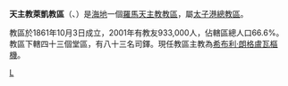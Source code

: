 {{Infobox Roman Catholic diocese
|jurisdiction = 教區
|name =萊凱
|latin= Dioecesis Caiesensis
|image =Cathedral Les Cayes Haiti.jpg
|caption = 聖母升天主教座堂
|location = 海地
|territory =
|population = 933,000 
|rite = [[罗马礼|罗马礼]]
|patron =
|province =太子港
|established = 1861年
|cathedral = 聖母升天主教座堂
|co-cathedral =
|leadership = 主教
|website =
|pope = {{incumbent pope}}
|ordinary =[[希布利·朗格盧瓦|希布利·朗格盧瓦]][[樞機|樞機]]
|coadjutor bishop =
|auxiliary =
|emeritus= 
}}
'''天主教萊凱教區'''（{{lang-la|Dioecesis Caiesensis}}、{{lang-fr|Diocèse des Cayes}}）是[[海地|海地]]一個[[羅馬天主教|羅馬天主教]][[教區|教區]]，屬[[天主教太子港總教區|太子港總教區]]。

教區於1861年10月3日成立，2001年有教友933,000人，佔轄區總人口66.6%。教區下轄四十三個堂區，有八十三名司鐸。現任教區主教為[[希布利·朗格盧瓦|希布利·朗格盧瓦]][[樞機|樞機]]。

{{海地天主教教區}}
[[Category:海地天主教教區|L]]